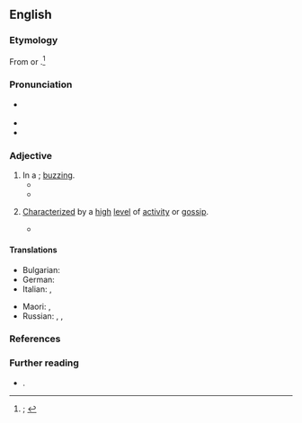 ==English==
{{was wotd|2020|March|23}}

===Etymology===
From {{prefix|en|a|pos1=prefix indicating a condition or manner|buzz|t2=feeling or rush of energy or excitement; major topic of conversation; widespread rumor; information spread behind the scenes}} or {{m|en|buzz|t=to show a high level of activity and haste; to communicate in an undertone; to spread, as a report, by whispers or secretly; to talk to incessantly or confidentially in a low humming voice}}.<ref>{{R:OED Online|pos=adj|id=849|date=December 2011|nodot=yes}}; {{R:Lexico|pos=adj}}</ref>

===Pronunciation===
* {{a|RP|GA}} {{IPA|en|/əˈbʌz/}}
* {{audio|en|LL-Q1860 (eng)-I learned some phrases-abuzz.wav|Audio (RP)}}
* {{rhymes|en|ʌz}}

===Adjective===
{{en-adj}}

# In a {{l|en|buzz|t=[[feeling#Noun|feeling]] or [[rush#Noun|rush]] of [[energy]] or [[excitement]]}}; [[buzzing#Adjective|buzzing]].
#* {{quote-book|en|author={{w|Peter B. Kyne}}|title=The Long Chance|year=1914|passage=The town was '''abuzz''' with excitement for an hour, when the news became stale.}}
#* {{quote-book|en|author=Cory Doctorow|authorlink=Cory Doctorow|title=Someone Comes to Town, Someone Leaves Town|year=2005|passage=he remembered boyhood summers on the mountain's slopes '''abuzz''' with blackflies and syrupy heat.}}
# {{lb|en|postpositive}} [[characterize|Characterized]] by a [[high#Adjective|high]] [[level#Noun|level]] of [[activity]] or [[gossip#Noun|gossip]].
#: {{synonyms|en|Thesaurus:active}}
#* {{quote-book|en|author=Francis Lynde|authorlink=Francis Lynde|title=The Master of Appleby|year=1902|passage=Now what a-devil has set this hornet's nest of theirs '''abuzz''' so suddenly?}}

====Translations====
{{trans-top|in a buzz}}
* Bulgarian: {{t+|bg|бръмчащ}}
* German: {{t+|de|schwirren}}
* Italian: {{t+|it|ronzante}}, {{t+|it|rumoreggiante}}
{{trans-mid}}
* Maori: {{t|mi|rorohū}}, {{t|mi|rangorango}} {{qualifier|like a blowfly}}
* Russian: {{t+|ru|гудя́щий|m}}, {{t|ru|гудя́щая|f}}, {{t|ru|гудя́щее|n}}
{{trans-bottom}}

{{trans-top|characterized by a high level of activity or gossip}}
{{trans-mid}}
{{trans-bottom}}

===References===
<references />

===Further reading===
* {{R:MW3 1976|page=8}}.
